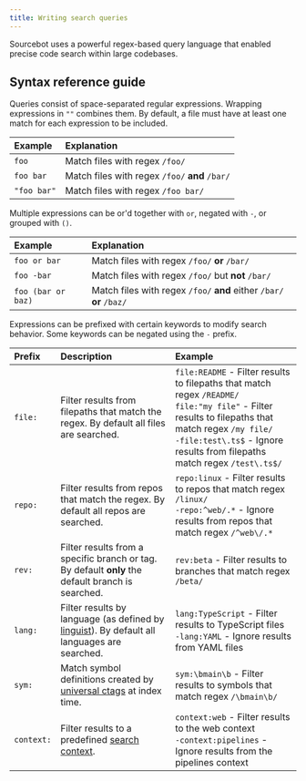 ```yaml
---
title: Writing search queries
---
```


Sourcebot uses a powerful regex-based query language that enabled precise code search within large codebases.


## Syntax reference guide

Queries consist of space-separated regular expressions. Wrapping expressions in `""` combines them. By default, a file must have at least one match for each expression to be included.

| Example | Explanation |
| :--- | :--- |
| `foo` | Match files with regex `/foo/` |
| `foo bar` | Match files with regex `/foo/` **and** `/bar/` |
| `"foo bar"` | Match files with regex `/foo bar/` |

Multiple expressions can be or'd together with `or`, negated with `-`, or grouped with `()`.

| Example | Explanation |
| :--- | :--- |
| `foo or bar` | Match files with regex `/foo/` **or** `/bar/` |
| `foo -bar` | Match files with regex `/foo/` but **not** `/bar/` |
| `foo (bar or baz)` | Match files with regex `/foo/` **and** either `/bar/` **or** `/baz/` |

Expressions can be prefixed with certain keywords to modify search behavior. Some keywords can be negated using the `-` prefix.

| Prefix | Description | Example |
| :--- | :--- | :--- |
| `file:` | Filter results from filepaths that match the regex. By default all files are searched. | `file:README` - Filter results to filepaths that match regex `/README/`<br/>`file:"my file"` - Filter results to filepaths that match regex `/my file/`<br/>`-file:test\.ts$` - Ignore results from filepaths match regex `/test\.ts$/` |
| `repo:` | Filter results from repos that match the regex. By default all repos are searched. | `repo:linux` - Filter results to repos that match regex `/linux/`<br/>`-repo:^web/.*` - Ignore results from repos that match regex `/^web\/.*` |
| `rev:` | Filter results from a specific branch or tag. By default **only** the default branch is searched. | `rev:beta` - Filter results to branches that match regex `/beta/` |
| `lang:` | Filter results by language (as defined by [linguist](https://github.com/github-linguist/linguist/blob/main/lib/linguist/languages.yml)). By default all languages are searched. | `lang:TypeScript` - Filter results to TypeScript files<br/>`-lang:YAML` - Ignore results from YAML files |
| `sym:` | Match symbol definitions created by [universal ctags](https://ctags.io/) at index time. | `sym:\bmain\b` - Filter results to symbols that match regex `/\bmain\b/` |
| `context:` | Filter results to a predefined [search context](/self-hosting/search/search-contexts). | `context:web` - Filter results to the web context<br/>`-context:pipelines` - Ignore results from the pipelines context |